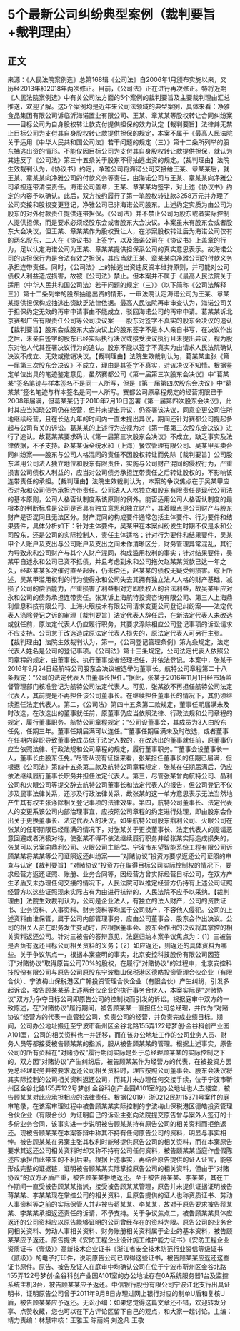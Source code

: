 # 5个最新公司纠纷典型案例（裁判要旨+裁判理由）
## 正文
来源：《人民法院案例选》总第168辑《公司法》自2006年1月颁布实施以来，又历经2013年和2018年两次修正。目前，《公司法》正在进行再次修正。特将近期《人民法院案例选》中有关公司法方面的5个案例的裁判要旨及主要裁判理由汇总推送，欢迎了解。这5个案例均是近年来公司法领域的典型案例，具体来看：净雅食品集团有限公司诉临沂海诺置业有限公司、王某、章某某等股权转让合同纠纷案——目标公司为自身股权转让款支付提供担保的效力认定【裁判要旨】法律并无禁止目标公司为支付其自身股权转让款提供担保的规定，本案不属于《最高人民法院关于适用《中华人民共和国公司法》若干问题的规定（三）》第十二条所列举的股东抽逃出资的情形。不能仅因目标公司为支付其自身股权转让款提供担保，就认为其违反了《公司法》第三十五条关于股东不得抽逃出资的规定。【裁判理由】法院生效裁判认为，《协议书》约定，净雅公司将海诺公司交接给王某、章某某后，就王某、章某某向净雅公司的付款义务等责任，由海诺公司与王某、章某某向净雅公司承担连带清偿责任。海诺公司盖章，王某、章某某均签字，对上述《协议书》约定的内容予以确认。此后，双方按约履行了第一笔股权转让款3258万元并办理了公司交接和股权变更登记，净雅公司已非海诺公司股东。上述约定实质为由公司为股东的对外付款责任提供连带担保。《公司法》并不禁止公司为股东或者实际控制人提供担保，而是要求必须经股东会或者股东大会决议。本案虽未有股东会或者股东大会决议，但王某、章某某作为股权受让人，在涉案股权转让后为海诺公司仅有的两名股东，二人在《协议书》上签字，以及海诺公司在《协议书》上盖章的行为，足以认定海诺公司为王某、章某某提供担保系公司的真实意思表示。故海诺公司的该担保行为是合法有效之担保，其应当就王某、章某某向净雅公司的付款义务承担连带责任。同时，《公司法》上的抽逃出资违反资本维持原则，并可能对公司债权人利益造成损害，故被《公司法》禁止。但本案并不属于《最高人民法院关于适用〈中华人民共和国公司法〉若干问题的规定（三）》（以下简称《公司法解释三》）第十二条列举的股东抽逃出资的情形，一审法院认定海诺公司为王某、章某某提供担保构成抽逃出资缺乏法律依据。最高人民法院再审审查认为，海诺公司关于担保约定无效的再审申请事由不能成立，驳回海诺公司的再审申请。葛某某诉北京赛都广告有限责任公司等公司决议案——股东对签字不真实的股东会决议的追认【裁判要旨】股东会或股东大会决议上的股东签字不是本人亲自书写，在决议作出之后，未亲自签字的股东已经实际执行决议或接受决议执行且未提出异议，视为股东对他人代其签署决议行为的追认。股东不能以签字不真实为由请求人民法院确认决议不成立、无效或撤销决议。【裁判理由】法院生效裁判认为，葛某某主张《第一届第三次股东会决议》不成立，理由是其签字不真实，对该决议不知情。根据鉴定单位出具的笔迹鉴定意见，虽然赛都公司《第一届第三次股东会决议》中“葛某某”签名笔迹与样本签名不是同一人所写，但是《第一届第四次股东会决议》中“葛某某”签名笔迹与样本签名是同一人所写。赛都公司原章程规定的经营期限已于2008年届满，但葛某某仍于2010年7月19日签署《第一届第四次股东会决议》，此时其应当知晓公司仍在经营，但并未提出异议，仍签署该决议，同意变更公司住所地继续经营，且在长达九年的时间内一直未提出异议，期间还针对赛都公司提起多起与公司有关的诉讼。葛某某的上述行为应视为对《第一届第三次股东会决议》进行了追认。故葛某某要求确认《第一届第三次股东会决议》不成立，缺乏事实及法律依据，不予支持。赵某某诉全统水和（上海）餐饮管理有限公司、吴某甲买卖合同纠纷案——股东与公司人格混同的责任不因股权转让而免除【裁判要旨】公司股东滥用公司法人独立地位和股东有限责任，实施与公司财产混同的侵权行为，严重损害公司债权人利益的，应当对公司债务承担连带责任之后转让股权的，不影响该连带责任的承担。【裁判理由】法院生效裁判认为，本案的争议焦点在于吴某甲应否对永和公司债务承担连带责任。公司法人人格独立和股东有限责任是现代公司法的基本原则，公司人格否认制度系该原则的例外。能否适用公司人格否认制度的最根本的判断标准是公司是否具有独立意思和独立财产，其着眼点是公司财产与股东财产是否混同且无法区分。财产混同的构成要件通常包括主体要件、行为要件和结果要件，具体分析如下：针对主体要件，吴某甲在本案纠纷发生时期不仅是永和公司股东，还是公司的实际控制人，责任主体适格；针对行为要件和结果要件，吴某甲个人账户及支出与公司账户及支出之间未作清晰区分，财务管理异常混乱，其行为导致永和公司财产与其个人财产混同，构成滥用权利的事实；针对结果要件，吴某甲自述永和公司已资不抵债，并且考虑到永和公司拖欠赵某某货款已达一年之久，经赵某某多次催讨直至起诉，仍未偿还，赵某某的债权无疑受到损害。综上所述，吴某甲滥用权利的行为使得永和公司失去其拥有独立法人人格的财产基础，减损了公司的偿债能力，严重损害了利益相对方即债权人的合法利益，故吴某甲应对永和公司的债务承担连带责任。张某诉上海航特投资咨询有限公司、第三人上海鼎利信息科技有限公司、上海火眼技术有限公司请求变更公司登记纠纷案——法定代表人涤除登记之诉的审理【裁判要旨】法定代表人辞任后，在新法定代表人未改选或就任前，原法定代表人仍应履行职务，其要求涤除相应公司登记事项的诉讼请求不应支持。公司怠于改选造成原法定代表人损失的，原法定代表人可另行主张。【裁判理由】法院生效裁判认为，第一，《公司登记管理条例》第九条规定，法定代表人姓名是公司的登记事项。《公司法》第十三条规定，公司法定代表人依照公司章程的规定，由董事长、执行董事或者经理担任，并依法登记。本案中，张某于2016年9月24日经航特公司股东会决议被选举为董事长。航特公司章程第二十八条规定：“公司的法定代表人由董事长担任。”据此，张某于2016年11月1日经市场监督管理部门核准登记为航特公司法定代表人。可见，张某欲不再担任航特公司法定代表人，其前提是不再担任该公司董事长。在继续担任董事长的情况下，其仍须继续担任法定代表人。第二，《公司法》第四十五条第二款规定，董事任期届满未及时改选，在改选出的董事就任前，原董事仍应当依照法律、行政法规和公司章程的规定，履行董事职务。航特公司章程规定：“公司设董事会，其成员为3人由股东任免，任期三年。董事任期届满可以连任。”“董事任期届满未及时改选，或者董事在任期内辞职导致董事会成员低于法定人数的，在改选出的董事就任前，原董事仍应当依照法律、行政法规和公司章程的规定，履行董事职务。”“董事会设董事长一人，董事长由股东任免。”尽管从现有证据来看，张某担任董事长的任期已届满，但根据《公司法》第四十五条第二款及航特公司章程规定，张某在任期届满后，仍应依法继续履行董事长职务并担任法定代表人。第三，尽管张某曾向航特公司、晶利公司和火眼公司等提交辞去航特公司董事长和法定代表人的报告，但公司登记不仅涉及民事法律关系，还涉及行政法律关系，故张某的这一单方意思表示无法当然地产生其有权主张涤除相关登记事项的法律效果。第四，航特公司董事长、法定代表人的变更系该公司内部治理事宜，应按照公司章程的约定进行处理，即由股东会作出关于更换董事长、法定代表人的决议。如果航特公司股东鼎利公司、火眼公司在张某的任职期限已经届满的情况下，对张某关于更换董事长、法定代表人的提请恶意回避或者消极对待，使张某不得不依法继续履行职务并给张某实际造成损失的，张某可以另案向鼎利公司、火眼公司主赔偿。宁波市东望智能系统工程有限公司诉顾某某将某某等公司证照返还纠纷案——“对赌协议”投资方要求返还公司证照的审查与认定【裁判要旨】“对赌协议”投资方在取得目标公司实际控制权的情况下，要求经营方返还证照、账册、业务合同等，因经营方曾实际经营目标公司，在双方产生矛盾又未办理任何交接的情况下，人民法院可以推定经营方仍持有上述公司证照经营方以这些证照现未实际占有为由进行抗辩的，人民法院不应予以采纳。【裁判理由】法院生效裁判认为，公司是企业法人，有独立的法人财产，公司的资质证书、业务资料、人事资料、财务资料等均属于公司财产，不容他人侵犯。公司的上述资料由谁保管，属于公司内部管理事务，应由公司董事会、股东会作出决议。公司的相关人员在职务发生变动时，应根据董事会、股东会作出的决议将其掌控的相关资料返还公司。针对三被告的答辩意见，法庭归纳本案争议焦点为：（1）三被告是否负有返还目标公司相关资料的义务；（2）如应返还，则返还的具体资料为哪些。关于争议焦点一，根据本案查明的事实，北京安控科技股份有限公司因签订“对赌协议”取得原告公司70%的股权，在履行“对赌协议”的过程中，北京安控科技股份有限公司与原告公司原股东宁波梅山保税港区德皓投资管理合伙企业（有限合伙）、宁波梅山保税港区广翰投资管理合伙企业（有限合伙）产生纠纷，引发多起诉讼，被告顾某某系上述两合伙企业的执行事务合伙人，本案实际是“对赌协议”双方为争夺目标公司即原告公司的控制权而引发的诉讼。根据庭审中双方的一致陈述，在“对赌协议”履行期间，被告顾某某一直担任公司总经理，并作为“对赌协议”经营方的代表一直管控公司，负责公司的经营，并负责完成业绩目标。期间，公司办公地址搬迁至宁波市靳州区金谷北路155弄122号梦创·金谷科创产业园A101室，公司的相关资料也一并迁移，而在该办公地址工作的公司业务人员、财务人员等都接受被告顾某某的指派，服从被告顾某某的管理。根据上述事实，原告公司的所有资料在“对赌协议”履行期间实际是处于总经理顾某某的实际控制之下的，双方因“对赌协议”产生纠纷后，被告顾某某作为经营方的代表，在被投资方罢免总经理职务并被要求返还公司相关资料时，理应按照公司董事会、股东会决议将其实际控制的公司相关资料返还公司，而其并未办理任何交接手续，位于宁波市靳州区金谷北路155弄122号梦创·金谷科创产业园A101室的办公地址也人去楼空，被告顾某某对此应承担相应的法律责任。根据(2019）浙0212民初15371号案件的庭审笔录，在该案审理过程中被告顾某某实际控制的宁波梅山保税港区德皓投资管理合伙企业（有限合伙）为证明自己的诉讼主张向法院提交原告曾与案外人签订的十多份业务合同，该事实进一步说明被告顾某某持有原告公司的相关资料而拒绝返还。现被告顾某某在本案答辩中称其不持有任何原告公司的资料，明显与事实相悖。被告顾某某在另案主张其权利时能够提供原告公司的相关资料，而在本案原告要求其返还公司相关资料时却又称不持有公司任何资料，被告顾某某当庭作虚假陈述应承担由此带来的不利后果。根据上述事实，再结合原告提供的证人证言，能够形成完整的证据链，证明被告顾某某实际掌控原告公司的相关资料，但由于“对赌协议”的双方矛盾严重，被告顾某某拒绝返还。至于被告蒋某某、李某某，其在工作期间一直受被告顾某某指派，接受被告顾某某管理，原告并未提供证据证明被告蒋某某、李某某现在掌控公司的相关资料，且原告提供的证人也称资质证书、劳动人事资料等之前的实际保管人并非被告蒋某某、李某某，故对于原告要求被告蒋某某、李某某承担返还责任的诉请，不予支持。关于争议焦点二，被告顾某某具体应返还的公司资料应以原告能够证明的公司曾经存在的资料为限。原告公司的业务合同相关资料、劳动人事相关资料、财务账册相关资料属于企业的基本资料，被告顾某某应予返还。原告提供《安防工程企业设计施工维护能力证书》《安防工程企业资质证书（壹级）》高新技术企业证书《浙江省安全技术防范行业资信等级证书（贰级）》的电子打印件，说明原告公司已取得这些证书，被告顾某某应返还这些证书原件。原告、被告及证人在庭审中均确认公司在位于宁波市靳州区金谷北路155弄122号梦创·金谷科创产业园A101室的办公地址存在0A系统服务器1台及监控系统主机3台，被告顾某某应予返还。中信银行股份有限公司宁波江北支行出具证明书，证明原告公司曾于2011年9月8日办理过网上银行对应的制单U盾和复核U盾，被告顾某某应予返还。无讼小编：如果您觉得这篇文章还不错，欢迎转发分享、点赞收藏，您也可以在下方评论区留下自己的观点，和大家一起讨论。主编：靖力责编：林慧审核：王雅玉 陈丽娟 刘逸凡 王敬